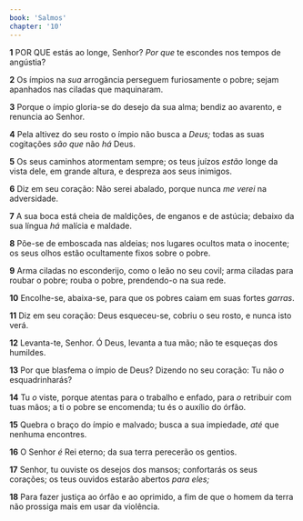 ```yaml
---
book: 'Salmos'
chapter: '10'
---
```


**1** POR QUE estás ao longe, Senhor? _Por que_ te escondes nos tempos de angústia?

**2** Os ímpios na _sua_ arrogância perseguem furiosamente o pobre; sejam apanhados nas ciladas que maquinaram.

**3** Porque o ímpio gloria-se do desejo da sua alma; bendiz ao avarento, e renuncia ao Senhor.

**4** Pela altivez do seu rosto o ímpio não busca a _Deus;_ todas as suas cogitações _são que_ não _há_ Deus.

**5** Os seus caminhos atormentam sempre; os teus juízos _estão_ longe da vista dele, em grande altura, e despreza aos seus inimigos.

**6** Diz em seu coração: Não serei abalado, porque nunca _me verei_ na adversidade.

**7** A sua boca está cheia de maldições, de enganos e de astúcia; debaixo da sua língua _há_ malícia e maldade.

**8** Põe-se de emboscada nas aldeias; nos lugares ocultos mata o inocente; os seus olhos estão ocultamente fixos sobre o pobre.

**9** Arma ciladas no esconderijo, como o leão no seu covil; arma ciladas para roubar o pobre; rouba o pobre, prendendo-o na sua rede.

**10** Encolhe-se, abaixa-se, para que os pobres caiam em suas fortes _garras_.

**11** Diz em seu coração: Deus esqueceu-se, cobriu o seu rosto, e nunca isto verá.

**12** Levanta-te, Senhor. Ó Deus, levanta a tua mão; não te esqueças dos humildes.

**13** Por que blasfema o ímpio de Deus? Dizendo no seu coração: Tu não _o_ esquadrinharás?

**14** Tu _o_ viste, porque atentas para o trabalho e enfado, para _o_ retribuir com tuas mãos; a ti o pobre se encomenda; tu és o auxílio do órfão.

**15** Quebra o braço do ímpio e malvado; busca a sua impiedade, _até_ que nenhuma encontres.

**16** O Senhor _é_ Rei eterno; da sua terra perecerão os gentios.

**17** Senhor, tu ouviste os desejos dos mansos; confortarás os seus corações; os teus ouvidos estarão abertos _para eles;_

**18** Para fazer justiça ao órfão e ao oprimido, a fim de que o homem da terra não prossiga mais em usar da violência.
